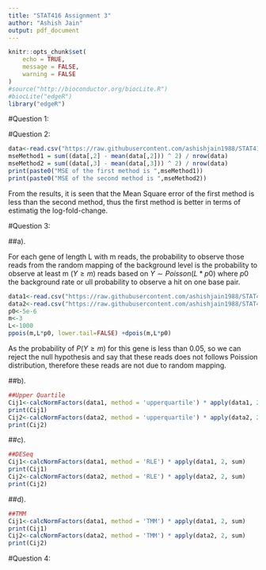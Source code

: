 ```yaml
---
title: "STAT416 Assignment 3"
author: "Ashish Jain"
output: pdf_document
---
```


```r
knitr::opts_chunk$set(
    echo = TRUE,
    message = FALSE,
    warning = FALSE
)
#source("http://bioconductor.org/biocLite.R") 
#biocLite("edgeR")
library("edgeR")
```

#Question 1:



#Question 2:
```r
data<-read.csv("https://raw.githubusercontent.com/ashishjain1988/STAT416/master/HW3/hwk3_2.csv")
mseMethod1 = sum((data[,2] - mean(data[,2])) ^ 2) / nrow(data)
mseMethod2 = sum((data[,3] - mean(data[,3])) ^ 2) / nrow(data)
print(paste0("MSE of the first method is ",mseMethod1))
print(paste0("MSE of the second method is ",mseMethod2))
```

From the results, it is seen that the Mean Square error of the first method is less than the second method, thus the first method is better in terms of estimatig the log-fold-change.

#Question 3:

##a).

For each gene of length L with m reads, the probability to observe those reads from the random mapping of the background level is the probability to observe at least m $(Y \geq m)$ reads based on $Y \sim Poisson(L*p0)$ where $p0$  the background rate or ull probability to observe a hit on one base pair.

```r
data1<-read.csv("https://raw.githubusercontent.com/ashishjain1988/STAT416/master/HW3/hwk3_31.csv")
data2<-read.csv("https://raw.githubusercontent.com/ashishjain1988/STAT416/master/HW3/hwk3_32.csv")
p0<-5e-6
m<-3
L<-1000
ppois(m,L*p0, lower.tail=FALSE) +dpois(m,L*p0)
```

As the probability of $P(Y \ge m)$ for this gene is less than 0.05, so we can reject the null hypothesis and say that these reads does not follows Poission distribution, therefore these reads are not due to random mapping.

##b).
```r
##Upper Quartile
Cij1<-calcNormFactors(data1, method = 'upperquartile') * apply(data1, 2, sum)
print(Cij1)
Cij2<-calcNormFactors(data2, method = 'upperquartile') * apply(data2, 2, sum)
print(Cij2)
```


##c).
```r
##DESeq
Cij1<-calcNormFactors(data1, method = 'RLE') * apply(data1, 2, sum)
print(Cij1)
Cij2<-calcNormFactors(data2, method = 'RLE') * apply(data2, 2, sum)
print(Cij2)
```

##d).
```r
##TMM
Cij1<-calcNormFactors(data1, method = 'TMM') * apply(data1, 2, sum)
print(Cij1)
Cij2<-calcNormFactors(data2, method = 'TMM') * apply(data2, 2, sum)
print(Cij2)
```

#Question 4:
```r
```

